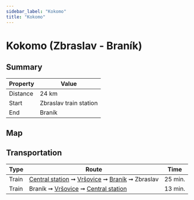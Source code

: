 ```yaml
---
sidebar_label: "Kokomo"
title: "Kokomo"
---
```



# Kokomo (Zbraslav - Braník)

## Summary

| Property | Value |
| --- | --- |
| Distance | 24 km |
| Start | Zbraslav train station |
| End | Braník |

## Map

<MapyCzEmbeddedPath id="kebofepede"></MapyCzEmbeddedPath>

<DesktopOrMobileLink caption={Sizes.CentralStation} desktopLink="x" mobileLink="x"></DesktopOrMobileLink>

## Transportation

| Type | Route | Time |
| --- | --- | --- |
| Train | [Central station](https://idos.idnes.cz/vlakyautobusymhdvse/spojeni/vysledky/?f=Praha%20hl.n.&fc=100003&t=Praha-Zbraslav&tc=100003&direct=true&af=true&trt=150,151,152,153&fcs=3 "See timetable" ) ➞ [Vršovice](https://idos.idnes.cz/vlakyautobusymhdvse/spojeni/vysledky/?f=Praha-Vr%C5%A1ovice&fc=100003&t=Praha-Zbraslav&tc=100003&direct=true&af=true&trt=150,151,152,153&fcs=3 "See timetable" ) ➞ [Braník](https://idos.idnes.cz/vlakyautobusymhdvse/spojeni/vysledky/?f=Praha-Bran%C3%ADk&fc=100003&t=Praha-Zbraslav&tc=100003&direct=true&af=true&trt=150,151,152,153&fcs=3 "See timetable" ) ➞ Zbraslav | 25 min. |
| Train | Braník ➞ [Vršovice](https://idos.idnes.cz/vlakyautobusymhdvse/spojeni/vysledky/?f=Praha-Bran%C3%ADk&fc=100003&t=Praha-Vr%C5%A1ovice&tc=100003&direct=true&af=true&trt=150,151,152,153&fcs=3 "See timetable" ) ➞ [Central station](https://idos.idnes.cz/vlakyautobusymhdvse/spojeni/vysledky/?f=Praha-Bran%C3%ADk&fc=100003&t=Praha%20hl.n.&tc=100003&direct=true&af=true&trt=150,151,152,153&fcs=3 "See timetable" ) | 13 min. |
